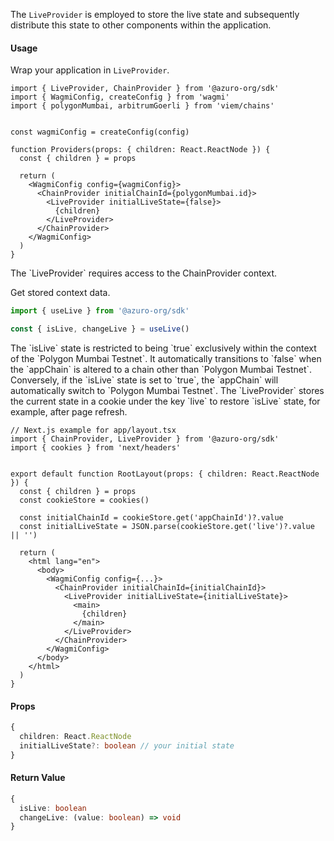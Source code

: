 
The `LiveProvider` is employed to store the live state and subsequently distribute this state to other components within the application.


#### Usage

Wrap your application in `LiveProvider`.

```tsx {1, 14, 16}
import { LiveProvider, ChainProvider } from '@azuro-org/sdk'
import { WagmiConfig, createConfig } from 'wagmi'
import { polygonMumbai, arbitrumGoerli } from 'viem/chains'


const wagmiConfig = createConfig(config)

function Providers(props: { children: React.ReactNode }) {
  const { children } = props

  return (
    <WagmiConfig config={wagmiConfig}>
      <ChainProvider initialChainId={polygonMumbai.id}>
        <LiveProvider initialLiveState={false}>
          {children}
        </LiveProvider>
      </ChainProvider>
    </WagmiConfig>
  )
}
```

<Callout type="warning">
  The `LiveProvider` requires access to the ChainProvider context.
</Callout>

Get stored context data.

```ts
import { useLive } from '@azuro-org/sdk'

const { isLive, changeLive } = useLive()
```

<Callout type="info">
  The `isLive` state is restricted to being `true` exclusively within the context of the `Polygon Mumbai Testnet`. It automatically transitions to `false` when the `appChain` is altered to a chain other than `Polygon Mumbai Testnet`. Conversely, if the `isLive` state is set to `true`, the `appChain` will automatically switch to `Polygon Mumbai Testnet`.
</Callout>

<Callout type="info">
The `LiveProvider` stores the current state in a cookie under the key `live` to restore `isLive` state, for example, after page refresh.

```tsx {11, 18}
// Next.js example for app/layout.tsx
import { ChainProvider, LiveProvider } from '@azuro-org/sdk'
import { cookies } from 'next/headers'


export default function RootLayout(props: { children: React.ReactNode }) {
  const { children } = props
  const cookieStore = cookies()

  const initialChainId = cookieStore.get('appChainId')?.value
  const initialLiveState = JSON.parse(cookieStore.get('live')?.value || '')

  return (
    <html lang="en">
      <body>
        <WagmiConfig config={...}>
          <ChainProvider initialChainId={initialChainId}>
            <LiveProvider initialLiveState={initialLiveState}>
              <main>
                {children}
              </main>
            </LiveProvider>
          </ChainProvider>
        </WagmiConfig>
      </body>
    </html>
  )
}
```
</Callout>

#### Props

```ts
{
  children: React.ReactNode
  initialLiveState?: boolean // your initial state
}
```

#### Return Value


```ts
{
  isLive: boolean
  changeLive: (value: boolean) => void
}
```
